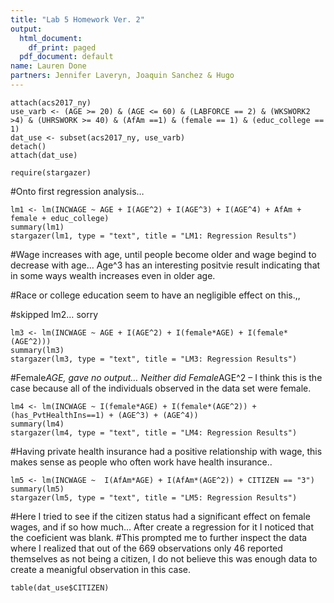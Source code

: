 ```yaml
---
title: "Lab 5 Homework Ver. 2"
output:
  html_document:
    df_print: paged
  pdf_document: default
name: Lauren Done
partners: Jennifer Laveryn, Joaquin Sanchez & Hugo
---
```


```
attach(acs2017_ny)
use_varb <- (AGE >= 20) & (AGE <= 60) & (LABFORCE == 2) & (WKSWORK2 >4) & (UHRSWORK >= 40) & (AfAm ==1) & (female == 1) & (educ_college == 1)
dat_use <- subset(acs2017_ny, use_varb)
detach()
attach(dat_use)

require(stargazer)
```
#Onto first regression analysis...

```
lm1 <- lm(INCWAGE ~ AGE + I(AGE^2) + I(AGE^3) + I(AGE^4) + AfAm + female + educ_college)
summary(lm1)
stargazer(lm1, type = "text", title = "LM1: Regression Results")
```

#Wage increases with age, until people become older and wage begind to decrease with age... Age^3 has an interesting positvie result indicating that in some ways wealth increases even in older age.

#Race or college education seem to have an negligible effect on this.,,

#skipped lm2... sorry

```
lm3 <- lm(INCWAGE ~ AGE + I(AGE^2) + I(female*AGE) + I(female*(AGE^2)))
summary(lm3)
stargazer(lm3, type = "text", title = "LM3: Regression Results")
```

#Female*AGE, gave no output... Neither did Female*AGE^2 -- I think this is the case because all of the individuals observed in the data set were female.

```
lm4 <- lm(INCWAGE ~ I(female*AGE) + I(female*(AGE^2)) + (has_PvtHealthIns==1) + (AGE^3) + (AGE^4))
summary(lm4)
stargazer(lm4, type = "text", title = "LM4: Regression Results")

```

#Having private health insurance had a positive relationship with wage, this makes sense as people who often work have health insurance..

```
lm5 <- lm(INCWAGE ~  I(AfAm*AGE) + I(AfAm*(AGE^2)) + CITIZEN == "3")
summary(lm5)
stargazer(lm5, type = "text", title = "LM5: Regression Results")
```

#Here I tried to see if the citizen status had  a significant effect on female wages, and if so how much... After create a regression for it I noticed that the coeficient was blank.
#This prompted me to further inspect the data where I realized that out of the 669 observations only 46 reported themselves as not being a citizen, I do not believe this was enough data to create a meanigful observation in this case.
```
table(dat_use$CITIZEN)
```